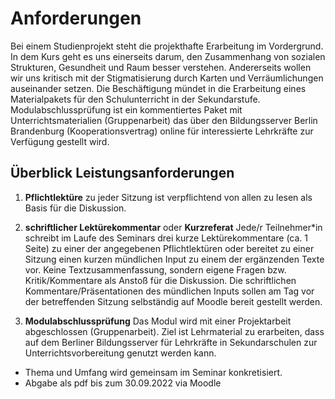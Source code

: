 # Anforderungen {.unlisted .unnumbered}

Bei einem Studienprojekt steht die projekthafte Erarbeitung im Vordergrund. In dem Kurs geht es uns einerseits darum, den Zusammenhang von sozialen Strukturen, Gesundheit und Raum besser verstehen. Andererseits wollen wir uns kritisch mit der Stigmatisierung durch Karten und Verräumlichungen auseinander setzen. Die Beschäftigung mündet in die Erarbeitung eines Materialpakets für den Schulunterricht in der Sekundarstufe. Modulabschlussprüfung ist ein kommentiertes Paket mit Unterrichtsmaterialien (Gruppenarbeit) das über den Bildungsserver Berlin Brandenburg (Kooperationsvertrag) online für interessierte Lehrkräfte zur Verfügung gestellt wird.

## Überblick Leistungsanforderungen {.unlisted .unnumbered}


1. **Pflichtlektüre** zu jeder Sitzung ist verpflichtend von allen zu lesen als Basis für die Diskussion.

2. **schriftlicher Lektürekommentar** oder **Kurzreferat** Jede/r Teilnehmer*in schreibt im Laufe des Seminars drei kurze Lektürekommentare (ca. 1 Seite) zu einer der angegebenen Pflichtlektüren oder bereitet zu einer Sitzung einen kurzen mündlichen Input zu einem der ergänzenden Texte vor. Keine Textzusammenfassung, sondern eigene Fragen bzw. Kritik/Kommentare als Anstoß für die Diskussion. Die schriftlichen Kommentare/Präsentationen des mündlichen Inputs sollen am Tag vor der betreffenden Sitzung selbständig auf Moodle bereit gestellt werden.

3. **Modulabschlussprüfung** Das Modul wird mit einer Projektarbeit abgeschlossen (Gruppenarbeit). Ziel ist Lehrmaterial zu erarbeiten, dass auf dem Berliner Bildungsserver für Lehrkräfte in Sekundarschulen zur Unterrichtsvorbereitung genutzt werden kann.

- Thema und Umfang wird gemeinsam im Seminar konkretisiert.
- Abgabe als pdf bis zum 30.09.2022 via Moodle

\pagebreak
